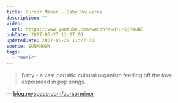 ```yaml
---
title: Cursor Miner - Baby Universe
description: ""
video:
  url: https://www.youtube.com/watch?v=QtH-5jRWuNE
pubDate: 2007-05-27 11:27:00
updatedDate: 2007-05-27 11:27:00
source: $UNKNOWN
tags:
  - "music"
---
```


> Baby - a vast parisitic cultural organism feeding off the love expounded in pop songs.

— [blog.myspace.com/cursorminer](http://blog.myspace.com/index.cfm?fuseaction=blog.view&friendID=57570494&blogID=268353849")
